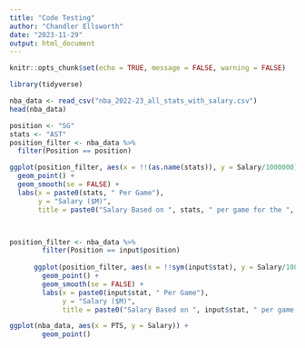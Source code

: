 ```yaml
---
title: "Code Testing"
author: "Chandler Ellsworth"
date: "2023-11-29"
output: html_document
---
```


```r
knitr::opts_chunk$set(echo = TRUE, message = FALSE, warning = FALSE)
```

```r
library(tidyverse)

```

```r
nba_data <- read_csv("nba_2022-23_all_stats_with_salary.csv")
head(nba_data)
```

```r
position <- "SG"
stats <- "AST"
position_filter <- nba_data %>%
  filter(Position == position)

ggplot(position_filter, aes(x = !!(as.name(stats)), y = Salary/1000000)) +
  geom_point() +
  geom_smooth(se = FALSE) +
  labs(x = paste0(stats, " Per Game"),
       y = "Salary ($M)",
       title = paste0("Salary Based on ", stats, " per game for the ", position, " position"))



position_filter <- nba_data %>%
        filter(Position == input$position)
      
      ggplot(position_filter, aes(x = !!sym(input$stat), y = Salary/1000000)) +
        geom_point() +
        geom_smooth(se = FALSE) +
        labs(x = paste0(input$stat, " Per Game"),
             y = "Salary ($M)",
             title = paste0("Salary Based on ", input$stat, " per game for the ", input$position, " position"))
```


```r
ggplot(nba_data, aes(x = PTS, y = Salary)) +
        geom_point()
```



